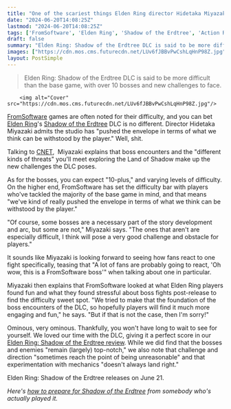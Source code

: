 ```yaml
---
title: "One of the scariest things Elden Ring director Hidetaka Miyazaki's ever said: Shadow of the Erdtree 'pushed the envelope in terms of what we think can be withstood by the player'"
date: "2024-06-20T14:08:25Z"
lastmod: "2024-06-20T14:08:25Z"
tags: ['FromSoftware', 'Elden Ring', 'Shadow of the Erdtree', 'Action RPG']
draft: false
summary: "Elden Ring: Shadow of the Erdtree DLC is said to be more difficult than the base game, with over 10 bosses and new challenges to face."
images: ["https://cdn.mos.cms.futurecdn.net/LUv6fJBBvPwCshLqHnP98Z.jpg"]
layout: PostSimple
---
```

> Elden Ring: Shadow of the Erdtree DLC is said to be more difficult than the base game, with over 10 bosses and new challenges to face.


        <img alt="Cover" src="https://cdn.mos.cms.futurecdn.net/LUv6fJBBvPwCshLqHnP98Z.jpg"/>
        
[FromSoftware](https://www.gamesradar.com/tag/fromsoftware/) games are often noted for their difficulty, and you can bet [Elden Ring](https://www.gamesradar.com/elden-ring-guide/)'s [Shadow of the Erdtree](https://www.gamesradar.com/games/action-rpg/elden-ring-shadow-of-the-erdtree-guide/) DLC is no different. Director Hidetaka Miyazaki admits the studio has "pushed the envelope in terms of what we think can be withstood by the player." Well, shit.

Talking to [CNET](https://www.cnet.com/tech/gaming/elden-ring-creator-hidetaka-miyazaki-talks-shadow-of-the-erdtree-new-weapons-and-more/),  Miyazaki explains that boss encounters and the "different kinds of threats" you'll meet exploring the Land of Shadow make up the new challenges the DLC poses. 

As for the bosses, you can expect "10-plus," and varying levels of difficulty. On the higher end, FromSoftware has set the difficulty bar with players who've tackled the majority of the base game in mind, and that means "we've kind of really pushed the envelope in terms of what we think can be withstood by the player."

"Of course, some bosses are a necessary part of the story development and arc, but some are not," Miyazaki says. "The ones that aren't are especially difficult, I think will pose a very good challenge and obstacle for players." 

It sounds like Miyazaki is looking forward to seeing how fans react to one fight specifically, teasing that "A lot of fans are probably going to react, 'Oh wow, this is a FromSoftware boss'" when talking about one in particular.

Miyazaki then explains that FromSoftware looked at what Elden Ring players found fun and what they found stressful about boss fights post-release to find the difficulty sweet spot. "We tried to make that the foundation of the boss encounters of the DLC, so hopefully players will find it much more engaging and fun," he says. "But if that is not the case, then I'm sorry!"

Ominous, very ominous. Thankfully, you won't have long to wait to see for yourself. We loved our time with the DLC, giving it a perfect score in our [Elden Ring: Shadow of the Erdtree review](https://www.gamesradar.com/games/action-rpg/elden-ring-shadow-of-the-erdtree-review/). While we did find that the bosses and enemies "remain (largely) top-notch," we also note that challenge and direction "sometimes reach the point of being unreasonable" and that experimentation with mechanics "doesn't always land right."

Elden Ring: Shadow of the Erdtree releases on June 21.

*Here's *[<em>how to prepare for Shadow of the Erdtree</em>](https://www.gamesradar.com/games/action/what-to-do-before-shadow-of-the-erdtree-prepare-elden-ring/)* from somebody who's actually played it.*
        